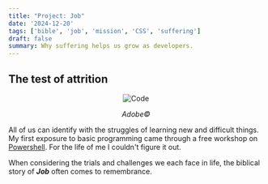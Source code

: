 ```yaml
---
title: "Project: Job"
date: '2024-12-20'
tags: ['bible', 'job', 'mission', 'CSS', 'suffering']
draft: false
summary: Why suffering helps us grow as developers.
---
```


## The test of attrition

<div style="text-align: center;">
  <img src="/static/images/pawn.jpg" alt="Code" />
  <p><em>Adobe©</em></p>
</div>

All of us can identify with the struggles of learning new and difficult things. My first exposure to basic programming came through a free workshop on <a href="https://www.powershellengineer.com/archive" target="_blank">Powershell</a>. For the life of me I couldn't figure it out.

When considering the trials and challenges we each face in life, the biblical story of <b><em>Job</em></b> often comes to remembrance.

### 
